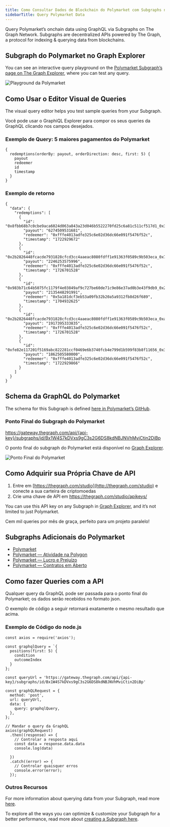 ```yaml
---
title: Como Consultar Dados de Blockchain do Polymarket com Subgraphs no The Graph
sidebarTitle: Query Polymarket Data
---
```


Query Polymarket’s onchain data using GraphQL via Subgraphs on The Graph Network. Subgraphs are decentralized APIs powered by The Graph, a protocol for indexing & querying data from blockchains.

## Subgraph do Polymarket no Graph Explorer

You can see an interactive query playground on the [Polymarket Subgraph’s page on The Graph Explorer](https://thegraph.com/explorer/subgraphs/Bx1W4S7kDVxs9gC3s2G6DS8kdNBJNVhMviCtin2DiBp?view=Query&chain=arbitrum-one), where you can test any query.

![Playground da Polymarket](/img/Polymarket-playground.png)

## Como Usar o Editor Visual de Queries

The visual query editor helps you test sample queries from your Subgraph.

Você pode usar o GraphiQL Explorer para compor os seus queries da GraphQL clicando nos campos desejados.

### Exemplo de Query: 5 maiores pagamentos do Polymarket

```
{
  redemptions(orderBy: payout, orderDirection: desc, first: 5) {
    payout
    redeemer
    id
    timestamp
  }
}
```

### Exemplo de retorno

```
{
  "data": {
    "redemptions": [
      {
        "id": "0x8fbb68b7c0cbe9aca6024d063a843a23d046b5522270fd25c6a81c511cf517d1_0x3b",
        "payout": "6274509531681",
        "redeemer": "0xfffe4013adfe325c6e02d36dc66e091f5476f52c",
        "timestamp": "1722929672"
      },
      {
        "id": "0x2b2826448fcacde7931828cfcd3cc4aaeac8080fdff1e91363f0589c9b503eca_0x7",
        "payout": "2246253575996",
        "redeemer": "0xfffe4013adfe325c6e02d36dc66e091f5476f52c",
        "timestamp": "1726701528"
      },
      {
        "id": "0x983b71c64b5075fc1179f4e03849af9c727be60de71c9e86e37ad0b3e43f9db9_0x26",
        "payout": "2135448291991",
        "redeemer": "0x5a181dcf3eb53a09fb32b20a5a9312fb8d26f689",
        "timestamp": "1704932625"
      },
      {
        "id": "0x2b2826448fcacde7931828cfcd3cc4aaeac8080fdff1e91363f0589c9b503eca_0xa",
        "payout": "1917395333835",
        "redeemer": "0xfffe4013adfe325c6e02d36dc66e091f5476f52c",
        "timestamp": "1726701528"
      },
      {
        "id": "0xfe82e117201f5169abc822281ccf0469e6b3740fcb4e799d1b599f83b8f11656_0x30",
        "payout": "1862505580000",
        "redeemer": "0xfffe4013adfe325c6e02d36dc66e091f5476f52c",
        "timestamp": "1722929866"
      }
    ]
  }
}
```

## Schema da GraphQL do Polymarket

The schema for this Subgraph is defined [here in Polymarket’s GitHub](https://github.com/Polymarket/polymarket-subgraph/blob/main/polymarket-subgraph/schema.graphql).

### Ponto Final do Subgraph do Polymarket

https://gateway.thegraph.com/api/{api-key}/subgraphs/id/Bx1W4S7kDVxs9gC3s2G6DS8kdNBJNVhMviCtin2DiBp

O ponto final do subgraph do Polymarket está disponível no [Graph Explorer](https://thegraph.com/explorer).

![Ponto Final do Polymarket](/img/Polymarket-endpoint.png)

## Como Adquirir sua Própria Chave de API

1. Entre em [https://thegraph.com/studio](http://thegraph.com/studio) e conecte a sua carteira de criptomoedas
2. Crie uma chave de API em https://thegraph.com/studio/apikeys/

You can use this API key on any Subgraph in [Graph Explorer](https://thegraph.com/explorer), and it’s not limited to just Polymarket.

Cem mil queries por mês de graça, perfeito para um projeto paralelo!

## Subgraphs Adicionais do Polymarket

- [Polymarket](https://thegraph.com/explorer/subgraphs/81Dm16JjuFSrqz813HysXoUPvzTwE7fsfPk2RTf66nyC?view=Query&chain=arbitrum-one)
- [Polymarket — Atividade na Polygon](https://thegraph.com/explorer/subgraphs/Bx1W4S7kDVxs9gC3s2G6DS8kdNBJNVhMviCtin2DiBp?view=Query&chain=arbitrum-one)
- [Polymarket — Lucro e Prejuízo](https://thegraph.com/explorer/subgraphs/6c58N5U4MtQE2Y8njfVrrAfRykzfqajMGeTMEvMmskVz?view=Query&chain=arbitrum-one)
- [Polymarket — Contratos em Aberto](https://thegraph.com/explorer/subgraphs/ELaW6RtkbmYNmMMU6hEPsghG9Ko3EXSmiRkH855M4qfF?view=Query&chain=arbitrum-one)

## Como fazer Queries com a API

Qualquer query da GraphQL pode ser passada para o ponto final do Polymarket; os dados serão recebidos no formato json.

O exemplo de código a seguir retornará exatamente o mesmo resultado que acima.

### Exemplo de Código do node.js

```
const axios = require('axios');

const graphqlQuery = `{
  positions(first: 5) {
    condition
    outcomeIndex
  }
};

const queryUrl = 'https://gateway.thegraph.com/api/{api-key}/subgraphs/id/Bx1W4S7kDVxs9gC3s2G6DS8kdNBJNVhMviCtin2DiBp'

const graphQLRequest = {
  method: 'post',
  url: queryUrl,
  data: {
    query: graphqlQuery,
  },
};

// Mandar o query da GraphQL
axios(graphQLRequest)
  .then((response) => {
    // Controlar a resposta aqui
    const data = response.data.data
    console.log(data)

  })
  .catch((error) => {
    // Controlar quaisquer erros
    console.error(error);
  });
```

### Outros Recursos

For more information about querying data from your Subgraph, read more [here](/subgraphs/querying/introduction/).

To explore all the ways you can optimize & customize your Subgraph for a better performance, read more about [creating a Subgraph here](/developing/creating-a-subgraph/).
